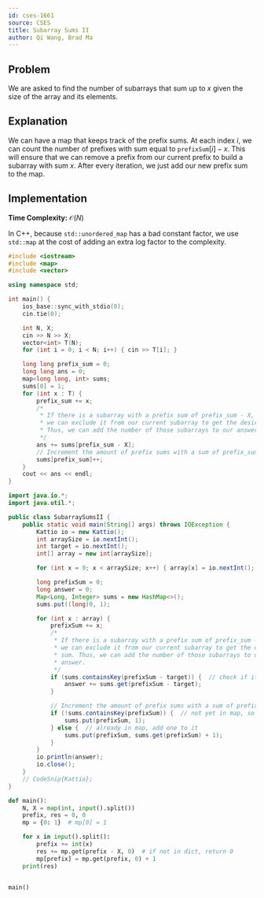 ```yaml
---
id: cses-1661
source: CSES
title: Subarray Sums II
author: Qi Wang, Brad Ma
---
```


## Problem

We are asked to find the number of subarrays that sum up to $x$ given the size
of the array and its elements.

## Explanation

We can have a map that keeps track of the prefix sums. At each index $i$, we can
count the number of prefixes with sum equal to $\texttt{prefixSum}[i] - x$. This
will ensure that we can remove a prefix from our current prefix to build a
subarray with sum $x$. After every iteration, we just add our new prefix sum to
the map.

## Implementation

**Time Complexity:** $\mathcal{O}(N)$

<LanguageSection>
<CPPSection>

In C++, because `std::unordered_map` has a bad constant factor,
we use `std::map` at the cost of adding an extra log factor to the complexity.

```cpp
#include <iostream>
#include <map>
#include <vector>

using namespace std;

int main() {
	ios_base::sync_with_stdio(0);
	cin.tie(0);

	int N, X;
	cin >> N >> X;
	vector<int> T(N);
	for (int i = 0; i < N; i++) { cin >> T[i]; }

	long long prefix_sum = 0;
	long long ans = 0;
	map<long long, int> sums;
	sums[0] = 1;
	for (int x : T) {
		prefix_sum += x;
		/*
		 * If there is a subarray with a prefix sum of prefix_sum - X,
		 * we can exclude it from our current subarray to get the desired sum.
		 * Thus, we can add the number of those subarrays to our answer.
		 */
		ans += sums[prefix_sum - X];
		// Increment the amount of prefix sums with a sum of prefix_sum
		sums[prefix_sum]++;
	}
	cout << ans << endl;
}
```

</CPPSection>
<JavaSection>

```java
import java.io.*;
import java.util.*;

public class SubarraySumsII {
	public static void main(String[] args) throws IOException {
		Kattio io = new Kattio();
		int arraySize = io.nextInt();
		int target = io.nextInt();
		int[] array = new int[arraySize];

		for (int x = 0; x < arraySize; x++) { array[x] = io.nextInt(); }

		long prefixSum = 0;
		long answer = 0;
		Map<Long, Integer> sums = new HashMap<>();
		sums.put((long)0, 1);

		for (int x : array) {
			prefixSum += x;
			/*
			 * If there is a subarray with a prefix sum of prefix_sum - X,
			 * we can exclude it from our current subarray to get the desired
			 * sum. Thus, we can add the number of those subarrays to our
			 * answer.
			 */
			if (sums.containsKey(prefixSum - target)) {  // check if it is in our map
				answer += sums.get(prefixSum - target);
			}

			// Increment the amount of prefix sums with a sum of prefix_sum
			if (!sums.containsKey(prefixSum)) {  // not yet in map, so add it
				sums.put(prefixSum, 1);
			} else {  // already in map, add one to it
				sums.put(prefixSum, sums.get(prefixSum) + 1);
			}
		}
		io.println(answer);
		io.close();
	}
	// CodeSnip{Kattio};
}
```

</JavaSection>
<PySection>

```py
def main():
	N, X = map(int, input().split())
	prefix, res = 0, 0
	mp = {0: 1}  # mp[0] = 1

	for x in input().split():
		prefix += int(x)
		res += mp.get(prefix - X, 0)  # if not in dict, return 0
		mp[prefix] = mp.get(prefix, 0) + 1
	print(res)


main()
```

</PySection>
</LanguageSection>
